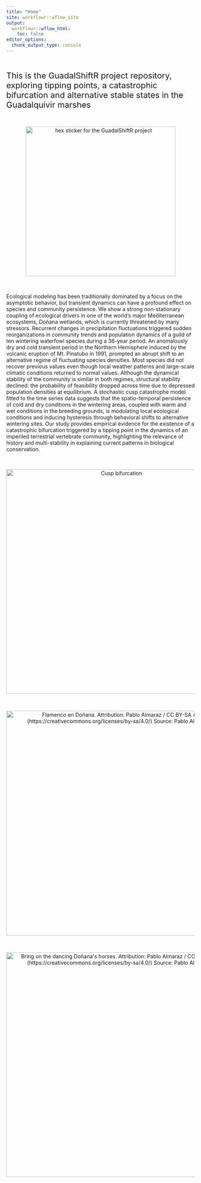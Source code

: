 ```yaml
---
title: "Home"
site: workflowr::wflow_site
output:
  workflowr::wflow_html:
    toc: false
editor_options:
  chunk_output_type: console
---
```


<br />

<span style="font-size: 22px;">This is the GuadalShiftR project repository, exploring tipping points, a catastrophic bifurcation and alternative stable states in the Guadalquivir marshes</span>

<br />

<p align="center">
<img src="imgs/hexGuadalShiftR.png" alt="hex sticker for the GuadalShiftR project" width="400px"/>
</p>

<br />

Ecological modeling has been traditionally dominated by a focus on the asymptotic behavior, but transient dynamics can have a profound effect on species and community persistence. We show a strong non-stationary coupling of ecological drivers in one of the world's major Mediterranean ecosystems, Doñana wetlands, which is currently threatened by many stressors. Recurrent changes in precipitation fluctuations triggered sudden reorganizations in community trends and population dynamics of a guild of ten wintering waterfowl species during a 36-year period. An anomalously dry and cold transient period in the Northern Hemisphere induced by the volcanic eruption of Mt. Pinatubo in 1991, prompted an abrupt shift to an alternative regime of fluctuating species densities. Most species did not recover previous values even though local weather patterns and large-scale climatic conditions returned to normal values. Although the dynamical stability of the community is similar in both regimes, structural stability declined: the probability of feasibility dropped across time due to depressed population densities at equilibrium. A stochastic cusp catastrophe model fitted to the time series data suggests that the spatio-temporal persistence of cold and dry conditions in the wintering areas, coupled with warm and wet conditions in the breeding grounds, is modulating local ecological conditions and inducing hysteresis through behavioral shifts to alternative wintering sites. Our study provides empirical evidence for the existence of a catastrophic bifurcation triggered by a tipping point in the dynamics of an imperiled terrestrial vertebrate community, highlighting the relevance of history and multi-stability in explaining current patterns in biological conservation.

<br />

<p align="center">
<img src="imgs/Cusp_diagram_grabs.png" alt="Cusp bifurcation" width="600px"/>
</p>

<br />

<p align="center">
<a href="https://github.com/palmaraz/GuadalShiftR"> <img src="imgs/don_flamingo.JPG" title="Flamenco en Doñana. Attribution: Pablo Almaraz / CC BY-SA 4.0 (https://creativecommons.org/licenses/by-sa/4.0/) Source: Pablo Almaraz" width="600"/> 
</a>
</p>

<br />

<p align="center">
<a href="https://github.com/palmaraz/GuadalShiftR"> <img src="imgs/don_horses.JPG" title="Bring on the dancing Doñana&apos;s horses. Attribution: Pablo Almaraz / CC BY-SA 4.0 (https://creativecommons.org/licenses/by-sa/4.0/) Source: Pablo Almaraz" width="600"/> 
</a>
</p>

